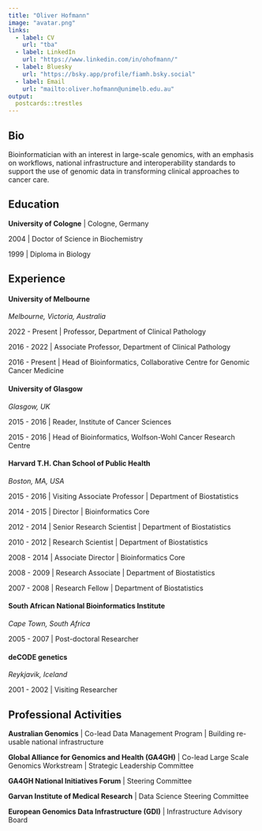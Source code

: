 ```yaml
---
title: "Oliver Hofmann"
image: "avatar.png"
links:
  - label: CV
    url: "tba"
  - label: LinkedIn
    url: "https://www.linkedin.com/in/ohofmann/"
  - label: Bluesky
    url: "https://bsky.app/profile/fiamh.bsky.social"
  - label: Email
    url: "mailto:oliver.hofmann@unimelb.edu.au"
output:
  postcards::trestles
---
```

 
## Bio

Bioinformatician with an interest in large-scale genomics, with an emphasis on workflows, national infrastructure and interoperability standards to support the use of genomic data in transforming clinical approaches to cancer care.

## Education

**University of Cologne** | Cologne, Germany

2004 | Doctor of Science in Biochemistry 

1999 | Diploma in Biology 


## Experience

#### **University of Melbourne**
_Melbourne, Victoria, Australia_

2022 - Present | Professor, Department of Clinical Pathology

2016 - 2022 | Associate Professor, Department of Clinical Pathology 

2016 - Present | Head of Bioinformatics, Collaborative Centre for Genomic Cancer Medicine 

#### **University of Glasgow**
_Glasgow, UK_

2015 - 2016 | Reader, Institute of Cancer Sciences

2015 - 2016 | Head of Bioinformatics, Wolfson-Wohl Cancer Research Centre


#### **Harvard T.H. Chan School of Public Health**
_Boston, MA, USA_

2015 - 2016 | Visiting Associate Professor | Department of Biostatistics

2014 - 2015 | Director | Bioinformatics Core

2012 - 2014 | Senior Research Scientist | Department of Biostatistics

2010 - 2012 | Research Scientist | Department of Biostatistics

2008 - 2014 | Associate Director | Bioinformatics Core

2008 - 2009 | Research Associate | Department of Biostatistics

2007 - 2008 | Research Fellow | Department of Biostatistics

#### **South African National Bioinformatics Institute**
_Cape Town, South Africa_

2005 - 2007 | Post-doctoral Researcher

#### **deCODE genetics**
_Reykjavik, Iceland_

2001 - 2002 | Visiting Researcher

## Professional Activities

**Australian Genomics** | Co-lead Data Management Program | Building re-usable national infrastructure

**Global Alliance for Genomics and Health (GA4GH)** | Co-lead Large Scale Genomics Workstream | Strategic Leadership Committee

**GA4GH National Initiatives Forum** | Steering Committee

**Garvan Institute of Medical Research** | Data Science Steering Committee

**European Genomics Data Infrastructure (GDI)** | Infrastructure Advisory Board


